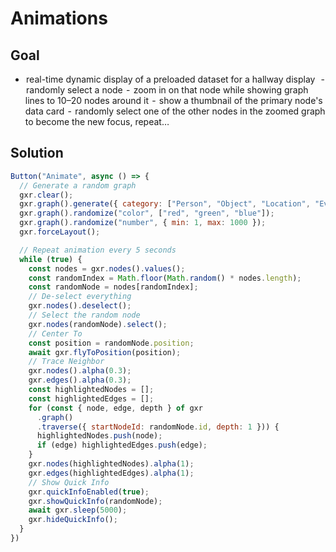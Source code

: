 # Animations

## Goal

-  real-time dynamic display of a preloaded dataset for a hallway display 
 -  randomly select a node
 -  zoom in on that node while showing graph lines to 10–20 nodes around it
 -  show a thumbnail of the primary node's data card
 -  randomly select one of the other nodes in the zoomed graph to become the new focus, repeat…

## Solution

```javascript
Button("Animate", async () => {
  // Generate a random graph
  gxr.clear();
  gxr.graph().generate({ category: ["Person", "Object", "Location", "Event"] });
  gxr.graph().randomize("color", ["red", "green", "blue"]);
  gxr.graph().randomize("number", { min: 1, max: 1000 });
  gxr.forceLayout();

  // Repeat animation every 5 seconds
  while (true) {
    const nodes = gxr.nodes().values();
    const randomIndex = Math.floor(Math.random() * nodes.length);
    const randomNode = nodes[randomIndex];
    // De-select everything
    gxr.nodes().deselect();
    // Select the random node
    gxr.nodes(randomNode).select();
    // Center To
    const position = randomNode.position;
    await gxr.flyToPosition(position);
    // Trace Neighbor
    gxr.nodes().alpha(0.3);
    gxr.edges().alpha(0.3);
    const highlightedNodes = [];
    const highlightedEdges = [];
    for (const { node, edge, depth } of gxr
      .graph()
      .traverse({ startNodeId: randomNode.id, depth: 1 })) {
      highlightedNodes.push(node);
      if (edge) highlightedEdges.push(edge);
    }
    gxr.nodes(highlightedNodes).alpha(1);
    gxr.edges(highlightedEdges).alpha(1);
    // Show Quick Info
    gxr.quickInfoEnabled(true);
    gxr.showQuickInfo(randomNode);
    await gxr.sleep(5000);
    gxr.hideQuickInfo();
  }
})
```